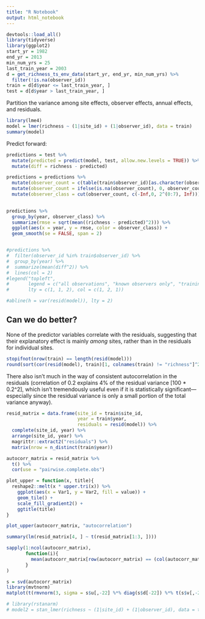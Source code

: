 ```yaml
---
title: "R Notebook"
output: html_notebook
---
```


```r
devtools::load_all()
library(tidyverse)
library(ggplot2)
start_yr = 1982
end_yr = 2013
min_num_yrs = 25
last_train_year = 2003
d = get_richness_ts_env_data(start_yr, end_yr, min_num_yrs) %>% 
  filter(!is.na(observer_id))
train = d[d$year <= last_train_year, ]
test = d[d$year > last_train_year, ]
```

Partition the variance among site effects, observer effects, annual effects,
and residuals. 

```r
library(lme4)
model = lmer(richness ~ (1|site_id) + (1|observer_id), data = train)
summary(model)
```

Predict forward:

```r
predictions = test %>%
  mutate(predicted = predict(model, test, allow.new.levels = TRUE)) %>% 
  mutate(diff = richness - predicted)

predictions = predictions %>% 
  mutate(observer_count = c(table(train$observer_id)[as.character(observer_id)])) %>% 
  mutate(observer_count = ifelse(is.na(observer_count), 0, observer_count)) %>% 
  mutate(observer_class = cut(observer_count, c(-Inf,0, 2^(0:7), Inf)))

 
predictions %>% 
  group_by(year, observer_class) %>% 
  summarize(rmse = sqrt(mean((richness - predicted)^2))) %>% 
  ggplot(aes(x = year, y = rmse, color = observer_class)) + 
  geom_smooth(se = FALSE, span = 2)


#predictions %>% 
#  filter(observer_id %in% train$observer_id) %>% 
#  group_by(year) %>% 
#  summarize(mean(diff^2)) %>% 
#  lines(col = 2)
#legend("topleft", 
#       legend = c("all observations", "known observers only", "training observations"), 
#       lty = c(1, 1, 2), col = c(1, 2, 1))

#abline(h = var(resid(model)), lty = 2)
```




## Can we do better?

None of the predictor variables correlate with the residuals, suggesting that 
their explanatory effect is mainly *among* sites, rather than in the residuals
for individual sites.

```r
stopifnot(nrow(train) == length(resid(model)))
round(sort(cor(resid(model), train)[1, colnames(train) != "richness"]^2), 4)
```


There also isn't much in the way of consistent autocorrelation in the residuals
(correlation of 0.2 explains 4% of the residual variance [100 * 0.2^2], which 
isn't tremendously useful even if it is statistically significant---especially
since the residual variance is only a small portion of the total variance anyway).

```r
resid_matrix = data.frame(site_id = train$site_id, 
                          year = train$year, 
                          residuals = resid(model)) %>% 
  complete(site_id, year) %>% 
  arrange(site_id, year) %>% 
  magrittr::extract2("residuals") %>% 
  matrix(nrow = n_distinct(train$year))

autocorr_matrix = resid_matrix %>% 
  t() %>% 
  cor(use = "pairwise.complete.obs")

plot_upper = function(x, title){
  reshape2::melt(x * upper.tri(x)) %>% 
    ggplot(aes(x = Var1, y = Var2, fill = value)) + 
    geom_tile() +
    scale_fill_gradient2() +
    ggtitle(title)
}

plot_upper(autocorr_matrix, "autocorrelation")

summary(lm(resid_matrix[4, ] ~ t(resid_matrix[1:3, ])))

```
```r
sapply(1:ncol(autocorr_matrix),
       function(i){
         mean(autocorr_matrix[row(autocorr_matrix) == (col(autocorr_matrix) - i)])
       }
)
```

```r
s = svd(autocorr_matrix)
library(mvtnorm)
matplot(t(rmvnorm(3, sigma = s$u[,-22] %*% diag(s$d[-22]) %*% t(s$v[,-22]) + .01 * diag(22))), type = "l", lty = 1)
```


```r
# library(rstanarm)
# model2 = stan_lmer(richness ~ (1|site_id) + (1|observer_id), data = train, chains = 1)
```

